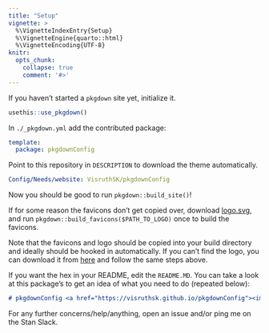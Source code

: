 ```yaml
---
title: "Setup"
vignette: >
  %\VignetteIndexEntry{Setup}
  %\VignetteEngine{quarto::html}
  %\VignetteEncoding{UTF-8}
knitr:
  opts_chunk:
    collapse: true
    comment: '#>'
---
```


If you haven't started a `pkgdown` site yet, initialize it.

```r
usethis::use_pkgdown()
```

In `./_pkgdown.yml` add the contributed package:

```yaml
template:
  package: pkgdownConfig
```

Point to this repository in `DESCRIPTION` to download the theme automatically.

```yaml
Config/Needs/website: VisruthSK/pkgdownConfig
```

Now you should be good to run `pkgdown::build_site()`!

If for some reason the favicons don't get copied over, download [logo.svg](https://github.com/stan-dev/logos/blob/master/logo.svg), and run `pkgdown::build_favicons($PATH_TO_LOGO)` once to build the favicons.

Note that the favicons and logo should be copied into your build directory and ideally should be hooked in automatically. If you can't find the logo, you can download it from [here](https://github.com/stan-dev/logos/blob/master/hex_stickers/stan_hex_cut.svg) and follow the same steps above.

If you want the hex in your README, edit the `README.MD`. You can take a look at this package's to get an idea of what you need to do (repeated below):

```md
# pkgdownConfig <a href="https://visruthsk.github.io/pkgdownConfig"><img src="man/figures/logo.svg" align="right" height="139" alt="pkgdownConfig website" /></a>
```

For any further concerns/help/anything, open an issue and/or ping me on the Stan Slack.
